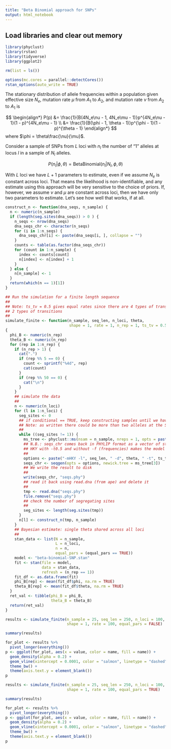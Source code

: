 ```yaml
---
title: "Beta Binomial approach for SNPs"
output: html_notebook
---
```


## Load libraries and clear out memory

```r
library(phyclust)
library(rstan)
library(tidyverse)
library(ggplot2)

rm(list = ls())

options(mc.cores = parallel::detectCores())
rstan_options(auto_write = TRUE)
```

The stationary distribution of allele frequencies within a population given effective size $N_e$, mutation rate $\mu$ from $A_1$ to $A_2$, and mutation rate $\nu$ from $A_2$ to $A_1$ is

$$
\begin{align*}
P(p) &= \frac{1}{B(4N_e\nu - 1, 4N_e\mu - 1)}p^{4N_e\nu - 1}(1 - p)^{4N_e\mu - 1} \\
     &= \frac{1}{B(\phi - 1, \theta - 1)}p^{\phi - 1}(1 - p)^{\theta - 1}
\end{align*}
$$
where $\phi = \theta\frac{\nu}{\mu}$.

Consider a sample of SNPs from $L$ loci with $n_l$ the number of "1" alleles at locus $l$ in a sample of $N_l$ alleles.

$$
P(n_l | \phi, \theta) = \mbox{BetaBinomial}(n_l | N_l, \phi, \theta)
$$

With $L$ loci we have $L+1$ parameters to estimate, even if we assume $N_e$ is constant across loci. That means the likelihood is non-identifiable, and any estimate using this approach will be very sensitive to the choice of priors. If, however, we assume $\nu$ and $\mu$ are constant across loci, then we have only two parameters to estimate. Let's see how well that works, if at all.

```r
construct_n <- function(dna_seqs, n_sample) {
  n <- numeric(n_sample)
  if (length(seg.sites(dna_seqs)) > 0 ) {
    n_seqs <- nrow(dna_seqs)
    dna_seqs_chr <- character(n_seqs)
    for (i in 1:n_seqs) {
      dna_seqs_chr[i] <- paste(dna_seqs[i, ], collapse = "")
    }
    counts <- table(as.factor(dna_seqs_chr))
    for (count in 1:n_sample) {
      index <- counts[count]
      n[index] <- n[index] + 1
    }
  } else {
    n[n_sample] <- 1
  }
  return(which(n == 1)[1])
}

## Run the simulation for a finite length sequence
##
## Note: ts_tv = 0.5 gives equal rates since there are 4 types of transversions and only 
## 2 types of transitions
##
simulate_finite <- function(n_sample, seq_len, n_loci, theta,  
                            shape = 1, rate = 1, n_rep = 1, ts_tv = 0.5, equal_pars = FALSE) 
{
  phi_B <- numeric(n_rep)
  theta_B <- numeric(n_rep)
  for (rep in 1:n_rep) {
    if (n_rep > 1) {
      cat(".")
      if (rep %% 5 == 0) {
        count <- sprintf("%4d", rep)
        cat(count)
      }
      if (rep %% 50 == 0) {
        cat("\n")
      }
    }
    ## simulate the data
    ##
    n <- numeric(n_loci)
    for (l in 1:n_loci) {
      seg_sites <- 0
      ## if conditional == TRUE, keep constructing samples until we have a SNP
      ## Note: as written there could be more than two alleles at the SNP
      ##
      while ((seg_sites != 1)) {
        ms_tree <- phyclust::ms(nsam = n_sample, nreps = 1, opts = paste("-T"))
        ## N.B.: seqs_chr comes back in PHYLIP format as a vector of strings (including the taxon)
        ## HKY with -t0.5 and without -f (frequencies) makes the model Jukes-Cantor
        ##
        options <- paste("-mHKY -l", seq_len, " -d", theta, " -t", ts_tv, " -q", sep = "")
        seqs_chr <- seqgen(opts = options, newick.tree = ms_tree[3])
        ## We write the result to disk
        ##
        write(seqs_chr, "seqs.phy")
        ## read it back using read.dna (from ape) and delete it
        ##
        tmp <- read.dna("seqs.phy")
        file.remove("seqs.phy")
        ## check the number of segregating sites
        ##
        seg_sites <- length(seg.sites(tmp))
      }
      n[l] <- construct_n(tmp, n_sample)
    }
    ## Bayesian estimate: single theta shared across all loci
    ##
    stan_data <- list(N = n_sample,
                      L = n_loci,
                      n = n,
                      equal_pars = (equal_pars == TRUE)) 
    model <- "beta-binomial-SNP.stan"
    fit <- stan(file = model,
                data = stan_data,
                refresh = (n_rep == 1))
    fit_df <- as.data.frame(fit)
    phi_B[rep] <- mean(fit_df$phi, na.rm = TRUE)
    theta_B[rep] <- mean(fit_df$theta, na.rm = TRUE)
  }
  ret_val <- tibble(phi_B = phi_B,
                    theta_B = theta_B)
  return(ret_val)
}
```

```r
results <- simulate_finite(n_sample = 25, seq_len = 250, n_loci = 100, theta = 0.0001, n_rep = 10,
                           shape = 1, rate = 100, equal_pars = FALSE)

summary(results)

for_plot <- results %>%
  pivot_longer(everything())
p <- ggplot(for_plot, aes(x = value, color = name, fill = name)) +
  geom_density(alpha = 0.2) +
  geom_vline(xintercept = 0.0001, color = "salmon", linetype = "dashed") +
  theme_bw() +
  theme(axis.text.y = element_blank())
p
```


```r
results <- simulate_finite(n_sample = 25, seq_len = 250, n_loci = 100, theta = 0.0001, n_rep = 10,
                           shape = 1, rate = 100, equal_pars = TRUE)

summary(results)

for_plot <- results %>%
  pivot_longer(everything())
p <- ggplot(for_plot, aes(x = value, color = name, fill = name)) +
  geom_density(alpha = 0.2) +
  geom_vline(xintercept = 0.0001, color = "salmon", linetype = "dashed") +
  theme_bw() +
  theme(axis.text.y = element_blank())
p
```

